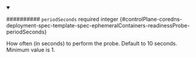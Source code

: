 
<details className="config-field" data-expandable="false" open>
<summary>

########## `periodSeconds` <span className="config-field-required" data-required="false">required</span> <span className="config-field-type">integer</span> <span className="config-field-default"></span> <span className="config-field-enum"></span> {#controlPlane-coredns-deployment-spec-template-spec-ephemeralContainers-readinessProbe-periodSeconds}

How often (in seconds) to perform the probe.
Default to 10 seconds. Minimum value is 1.

</summary>



</details>

